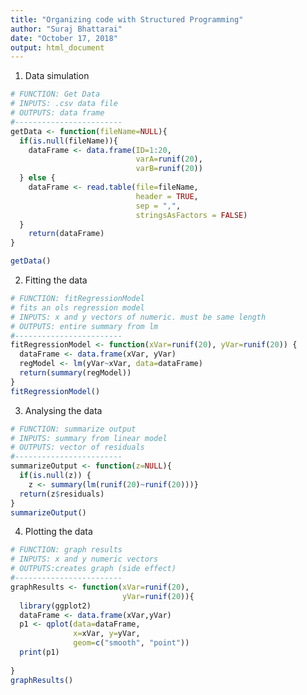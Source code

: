 ```yaml
---
title: "Organizing code with Structured Programming"
author: "Suraj Bhattarai"
date: "October 17, 2018"
output: html_document
---
```


1) Data simulation
```R
# FUNCTION: Get Data
# INPUTS: .csv data file
# OUTPUTS: data frame
#------------------------
getData <- function(fileName=NULL){
  if(is.null(fileName)){
    dataFrame <- data.frame(ID=1:20, 
                            varA=runif(20),
                            varB=runif(20))
  } else {
    dataFrame <- read.table(file=fileName, 
                            header = TRUE, 
                            sep = ",",
                            stringsAsFactors = FALSE)
  }
    return(dataFrame)
}

getData()
```

2) Fitting the data

```r
# FUNCTION: fitRegressionModel
# fits an ols regression model
# INPUTS: x and y vectors of numeric. must be same length
# OUTPUTS: entire summary from lm
#------------------------
fitRegressionModel <- function(xVar=runif(20), yVar=runif(20)) {
  dataFrame <- data.frame(xVar, yVar)
  regModel <- lm(yVar~xVar, data=dataFrame)
  return(summary(regModel))
}
fitRegressionModel()

```

3) Analysing the data

```r
# FUNCTION: summarize output
# INPUTS: summary from linear model
# OUTPUTS: vector of residuals
#------------------------
summarizeOutput <- function(z=NULL){
  if(is.null(z)) {
    z <- summary(lm(runif(20)~runif(20)))}
  return(z$residuals)
}
summarizeOutput()

```

4) Plotting the data

```r
# FUNCTION: graph results
# INPUTS: x and y numeric vectors
# OUTPUTS:creates graph (side effect)
#------------------------
graphResults <- function(xVar=runif(20),
                         yVar=runif(20)){
  library(ggplot2)
  dataFrame <- data.frame(xVar,yVar)
  p1 <- qplot(data=dataFrame,
              x=xVar, y=yVar,
              geom=c("smooth", "point"))
  print(p1)
  
}
graphResults()

```

